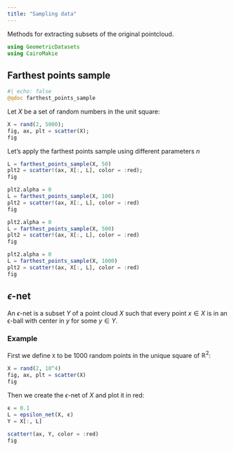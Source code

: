```yaml
---
title: "Sampling data"
---
```


Methods for extracting subsets of the original pointcloud.

```julia
using GeometricDatasets
using CairoMakie
```

## Farthest points sample

```julia
#| echo: false
@qdoc farthest_points_sample
```

Let $X$ be a set of random numbers in the unit square:

```julia
X = rand(2, 5000);
fig, ax, plt = scatter(X);
fig
```

Let's apply the farthest points sample using different parameters $n$

```julia
L = farthest_points_sample(X, 50)
plt2 = scatter!(ax, X[:, L], color = :red);
fig
```

```julia
plt2.alpha = 0
L = farthest_points_sample(X, 100)
plt2 = scatter!(ax, X[:, L], color = :red)
fig
```

```julia
plt2.alpha = 0
L = farthest_points_sample(X, 500)
plt2 = scatter!(ax, X[:, L], color = :red)
fig
```

```julia
plt2.alpha = 0
L = farthest_points_sample(X, 1000)
plt2 = scatter!(ax, X[:, L], color = :red)
fig
```

## $ϵ$-net

An $ϵ$-net is a subset $Y$ of a point cloud $X$ such that every point $x \in X$ is in an ϵ-ball with center in $y$ for some $y \in Y$.

### Example

First we define `X` to be 1000 random points in the unique square of $\mathbb{R}^2$:

```julia
X = rand(2, 10^4)
fig, ax, plt = scatter(X)
fig
```

Then we create the $\epsilon$-net of $X$ and plot it in red:

```julia
ϵ = 0.1
L = epsilon_net(X, ϵ)
Y = X[:, L]

scatter!(ax, Y, color = :red)
fig
```